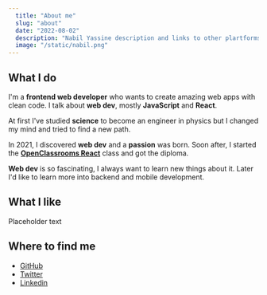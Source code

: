 ```yaml
---
  title: "About me"
  slug: "about"
  date: "2022-08-02"
  description: "Nabil Yassine description and links to other plartforms"
  image: "/static/nabil.png"
---
```


## What I do

I'm a **frontend web developer** who wants to create amazing web apps with clean code. I talk about **web dev**, mostly **JavaScript** and **React**.

At first I've studied **science** to become an engineer in physics but I changed my mind and tried to find a new path.

In 2021, I discovered **web dev** and a **passion** was born. Soon after, I started the [**OpenClassrooms React**](https://openclassrooms.com/fr/paths/516-developpeur-dapplication-javascript-react) class and got the diploma.

**Web dev** is so fascinating, I always want to learn new things about it. Later I'd like to learn more into backend and mobile development.

## What I like

Placeholder text

## Where to find me

- [GitHub](https://github.com/Nabil-Y)
- [Twitter](https://twitter.com/nabil_io)
- [Linkedin](https://www.linkedin.com/in/nabil-yassine-0a5262226/)
